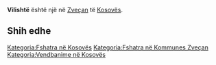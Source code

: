 {{Fshat në 
 | Emri                = Vilishtë
 | EmriAlt                = 
 | NAME_SHORT_FORM=      
 | NAME_GENERIC=      
 | NAME_SORT_NAME_RO=      VILISHTE
 | FULL_NAME_RO = Vilishtë
 | FULL_NAME_ND_RO=Vilishte
 | SORT_NAME_RG=VILISHTE
 | FULL_NAME_RG=Vilishtë
 | FULL_NAME_ND_RG=Vilishte
 | SRP_NAME_SHORT_FORM=      
 | SRP_NAME_GENERIC=      
 | SRP_NAME_SORT_NAME_RO=      
 | SRP_FULL_NAME_RO = 
 | SRP_FULL_NAME_ND_RO=
 | SRP_SORT_NAME_RG=
 | SRP_FULL_NAME_RG=
 | SRP_FULL_NAME_ND_RG=
 | Emri (Rasa dhanore) = 
 | Figura              = 
 | Shteti              = Kosovo
 | Komuna              = Zveçan
 | Kodi postar         = 
 | Sipërfaqja          = 

 | Popullsia           = 

 | Regj. i popullsisë  = 
 | Dend. e popullsisë  = 
 | Faqja zyrtare       = 
 <!--- Koordinatat ----> 
 | Gjerësia            = 42.951389
 | Gjatësia            = 20.781667
 | Lartësia            = 
}}
'''Vilishtë''' është një [[]] në [[Zveçan]] të [[Kosovës]].

<!-- == Gjeografia == -->
<!-- == Historia == -->
<!-- == Demografia == -->
== Shih edhe ==
{{Komuna Zveçan}}
{{Kosovo-Administrata-Cung}}

[[Kategoria:Fshatra në Kosovës]]
[[Kategoria:Fshatra në Kommunes Zveçan]]
[[Kategoria:Vendbanime në Kosovës]]